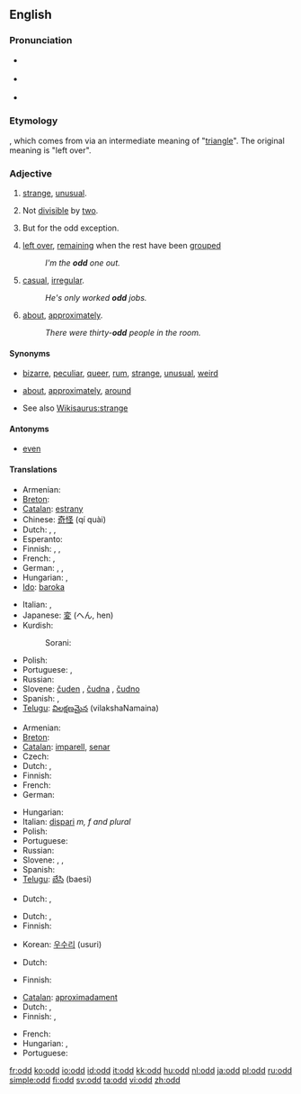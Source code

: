 {{also|odds|Odd}}
==English==

===Pronunciation===
* {{a|UK}} {{IPA|/ɒd/}} {{SAMPA|/Qd/}}
* {{a|US}} {{IPA|/ɑd/}} {{SAMPA|/Ad/}}
* {{audio|en-us-odd.ogg|Audio (US)}}
*: {{rhymes|ɒd}}

===Etymology===
{{etyl|non}} {{term|oddi||third or additional number|lang=non}}, which comes from {{term|oddr||point of a weapon|lang=non}} via an intermediate meaning of "[[triangle]]". The original meaning is "left over".

===Adjective===
{{en-adj|er}}

# [[strange]], [[unusual]].
# {{arithmetic|not comparable}} Not [[divisible]] by [[two]].
# {{rare}} But for the odd exception. <!--self-referential definition?-->
# [[left over]], [[remain]]ing when the rest have been [[grouped]]
#: ''I'm the '''odd''' one out.''
# [[casual]], [[irregular]].
#: ''He's only worked '''odd''' jobs.''
# {{context|in combination with a number|not comparable}} [[about]], [[approximately]].
#: ''There were thirty-'''odd''' people in the room.''

====Synonyms====
* {{sense|strange}} [[bizarre]], [[peculiar]], [[queer]], [[rum]], [[strange]], [[unusual]], [[weird]]
* {{sense|about}} [[about]], [[approximately]], [[around]]
* See also [[Wikisaurus:strange]]

====Antonyms====
* {{sense|not divisible by two}} [[even]]

====Translations====
{{trans-top|strange}}
* Armenian: {{t-|hy|տարօրինակ|tr=taròrinak|sc=Armn|xs=Armenian}}
* [[Breton]]: {{t|br|Iskis|xs=Breton}}
* [[Catalan]]: [[estrany]]
* Chinese: [[奇怪]] (qí quài)
* Dutch: {{t+|nl|vreemd}}, {{t+|nl|merkwaardig}}, {{t+|nl|raar}}
* Esperanto: {{t-|eo|stranga|xs=Esperanto}}
* Finnish: {{t+|fi|outo}}, {{t+|fi|kummallinen}}, {{t+|fi|omituinen}}
* French: {{t+|fr|bizarre}}, {{t+|fr|étrange}}
* German: {{t+|de|seltsam}}, {{t+|de|merkwürdig}}, {{t+|de|komisch}}
* Hungarian: {{t+|hu|furcsa}},  {{t+|hu|fura}}
* [[Ido]]: [[baroka]]
{{trans-mid}}
* Italian: {{t+|it|strano}}, {{t+|it|strambo}}
* Japanese: [[変]] (へん, hen)
* Kurdish:
*: Sorani: {{t|ku|سه‌یر|tr=sair|sc=ku-Arab}}
* Polish: {{t+|pl|dziwny}}
* Portuguese: {{t+|pt|estranho}}, {{t+|pt|raro}}
* Russian: {{t+|ru|странный|sc=Cyrl}}
* Slovene: [[čuden]] {{m}}, [[čudna]] {{f}}, [[čudno]] {{n}}
* Spanish: {{t-|es|extraño}}, {{t+|es|raro}}
* [[Telugu]]: [[విలక్షణమైన]] (vilakshaNamaina)
{{trans-bottom}}

{{trans-top|not divisible by two}}
* Armenian: {{t-|hy|կենտ|tr=kent|sc=Armn|xs=Armenian}}
* [[Breton]]: {{t-|br|impar|xs=Breton}}
* [[Catalan]]: [[imparell]], [[senar]]
* Czech: {{t-|cs|lichý|m}}
* Dutch: {{t+|nl|oneven}}, {{t-|nl|onpaar}}
* Finnish: {{t+|fi|pariton}}
* French: {{t+|fr|impair}}
* German: {{t+|de|ungerade}}
{{trans-mid}}
* Hungarian: {{t|hu|páratlan}}
* Italian: [[dispari]] ''m, f and plural''
* Polish: {{t-|pl|nieparzysty}}
* Portuguese: {{t-|pt|Ímpar}}
* Russian: {{t+|ru|нечётный|sc=Cyrl}}
* Slovene: {{t-|sl|lih|m}}, {{t-|sl|liha|f}}, {{t-|sl|liho|n}}
* Spanish: {{t-|es|impar}}
* [[Telugu]]: [[బేసి]] (baesi)
{{trans-bottom}}

{{trans-top|rare: but for the odd exception}}
* Dutch: {{t+|nl|uitzonderlijk}}, {{t+|nl|zeldzaam}}
{{trans-mid}}
{{trans-bottom}}

{{trans-top|left over after others have been grouped}}
* Dutch: {{t-|nl|overblijvend}}, {{t-|nl|resterend}}
* Finnish: {{t+|fi|pariton}}
{{trans-mid}}
* Korean: [[우수리]] (usuri)
{{trans-bottom}}

{{trans-top|casual, irregular}}
* Dutch: {{t-|nl|onregelmatig}}
{{trans-mid}}
* Finnish: {{t+|fi|satunnainen}}
{{trans-bottom}}

{{trans-top|about}}
* [[Catalan]]: [[aproximadament]]
* Dutch: {{t-|nl|bij benadering}}, {{t+|nl|ongeveer}}
* Finnish: {{t+|fi|noin}}, {{t+|fi|suunnilleen}}
{{trans-mid}}
* French: {{t+|fr|à peu près}}
* Hungarian: {{t|hu|valahány}},  {{t|hu|egynéhány}}
* Portuguese: {{t+|pt|aproximadamente}}
{{trans-bottom}}

[[fr:odd]]
[[ko:odd]]
[[io:odd]]
[[id:odd]]
[[it:odd]]
[[kk:odd]]
[[hu:odd]]
[[nl:odd]]
[[ja:odd]]
[[pl:odd]]
[[ru:odd]]
[[simple:odd]]
[[fi:odd]]
[[sv:odd]]
[[ta:odd]]
[[vi:odd]]
[[zh:odd]]